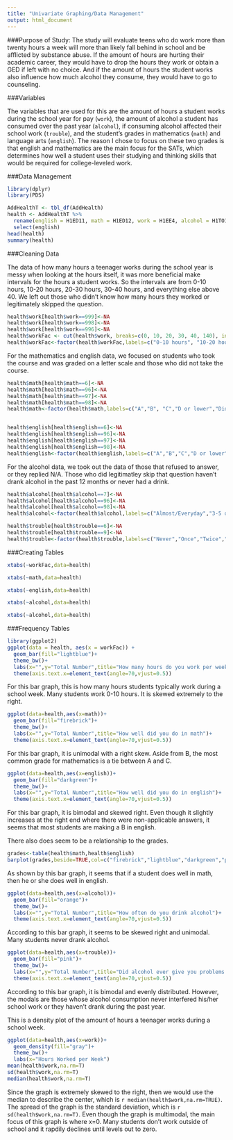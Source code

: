 ```yaml
---
title: "Univariate Graphing/Data Management"
output: html_document
---
```


###Purpose of Study:
The study will evaluate teens who do work more than twenty hours a week will more than likely fall behind in school and be afflicted by substance abuse. If the amount of hours are hurting their academic career, they would have to drop the hours they work or obtain a GED if left with no choice. And if the amount of hours the student works also influence how much alcohol they consume, they would have to go to counseling.

###Variables

The variables that are used for this are the amount of hours a student works during the school year for pay (`work`), the amount of alcohol a student has consumed over the past year (`alcohol`), if consuming alcohol affected their school work (`trouble`), and the student's grades in mathematics (`math`) and language arts (`english`). The reason I chose to focus on these two grades is that english and mathematics are the main focus for the SATs, which determines how well a student uses their studying and thinking skills that would be required for college-leveled work.

###Data Management

```r
library(dplyr)
library(PDS)
```

```r
AddHealthT <- tbl_df(AddHealth)
health <- AddHealthT %>%
  rename(english = H1ED11, math = H1ED12, work = H1EE4, alcohol = H1TO15, trouble = H1TO21) %>%
  select(english)
head(health)
summary(health)
```


###Cleaning Data

The data of how many hours a teenager works during the school year is messy when looking at the hours itself, it was more beneficial make intervals for the hours a student works. So the intervals are from 0-10 hours, 10-20 hours, 20-30 hours, 30-40 hours, and everything else above 40. We left out those who didn't know how many hours they worked or legitimately skipped the question.
```r
health$work[health$work==999]<-NA
health$work[health$work==998]<-NA
health$work[health$work==996]<-NA
health$workFac <- cut(health$work, breaks=c(0, 10, 20, 30, 40, 140), include.lowest = TRUE)
health$workFac<-factor(health$workFac,labels=c("0-10 hours", "10-20 hours","20-30 hours","30-40 hours","40+ hours"))[,drop=TRUE]

```

For the mathematics and english data, we focused on students who took the course and was graded on a letter scale and those who did not take the course. 

```r
health$math[health$math==6]<-NA
health$math[health$math==96]<-NA
health$math[health$math==97]<-NA
health$math[health$math==98]<-NA
health$math<-factor(health$math,labels=c("A","B", "C","D or lower","Didn't take course"))[,drop=TRUE]


health$english[health$english==6]<-NA
health$english[health$english==96]<-NA
health$english[health$english==97]<-NA
health$english[health$english==98]<-NA
health$english<-factor(health$english,labels=c("A","B","C","D or lower","Didn't take course"))[,drop=TRUE]
```

For the alcohol data, we took out the data of those that refused to answer, 
or they replied N/A. Those who did legitimatley skip that question haven't drank alcohol in the past 12 months or never had a drink.
```r
health$alcohol[health$alcohol==7]<-NA
health$alcohol[health$alcohol==96]<-NA
health$alcohol[health$alcohol==98]<-NA
health$alcohol<-factor(health$alcohol,labels=c("Almost/Everyday","3-5 days/week", "1-2 days/week","2-3 days/month","once a month or less","1 or 2 days in past year","Never"))[,drop=TRUE]

health$trouble[health$trouble==6]<-NA
health$trouble[health$trouble==9]<-NA
health$trouble<-factor(health$trouble,labels=c("Never","Once","Twice","3-4 Times","5 or more times","Clean for past year"))[,drop=TRUE]
```


###Creating Tables

```r
xtabs(~workFac,data=health)

xtabs(~math,data=health)

xtabs(~english,data=health)

xtabs(~alcohol,data=health)

xtabs(~alcohol,data=health)
```



###Frequency Tables

```r
library(ggplot2)
ggplot(data = health, aes(x = workFac)) + 
  geom_bar(fill="lightblue")+
  theme_bw()+
  labs(x="",y="Total Number",title="How many hours do you work per week")+
  theme(axis.text.x=element_text(angle=70,vjust=0.5))
```
For this bar graph, this is how many hours students typically work during a school week. Many students work 0-10 hours. It is skewed extremely to the right.


```r
ggplot(data=health,aes(x=math))+
  geom_bar(fill="firebrick")+
  theme_bw()+
  labs(x="",y="Total Number",title="How well did you do in math")+
  theme(axis.text.x=element_text(angle=70,vjust=0.5))
```

For this bar graph, it is unimodal with a right skew. Aside from B, the most common grade for mathematics is a tie between A and C.


```r
ggplot(data=health,aes(x=english))+
  geom_bar(fill="darkgreen")+
  theme_bw()+
  labs(x="",y="Total Number",title="How well did you do in english")+
  theme(axis.text.x=element_text(angle=70,vjust=0.5))
```

For this bar graph, it is bimodal and skewed right. Even though it slightly increases at the right end where there were non-applicable answers, it seems that most students are making a B in english.

There also does seem to be a relationship to the grades.
```r
grades<-table(health$math,health$english)
barplot(grades,beside=TRUE,col=c("firebrick","lightblue","darkgreen","purple3","orange"),legend=TRUE)

```

As shown by this bar graph, it seems that if a student does well in math, then he or she does well in english.

```r
ggplot(data=health,aes(x=alcohol))+
  geom_bar(fill="orange")+
  theme_bw()+
  labs(x="",y="Total Number",title="How often do you drink alcohol")+
  theme(axis.text.x=element_text(angle=70,vjust=0.5))
```

According to this bar graph, it seems to be skewed right and unimodal. Many students never drank alcohol.

```r
ggplot(data=health,aes(x=trouble))+
  geom_bar(fill="pink")+
  theme_bw()+
  labs(x="",y="Total Number",title="Did alcohol ever give you problems with school?")+
  theme(axis.text.x=element_text(angle=70,vjust=0.5))
```

According to this bar graph, it is bimodal and evenly distributed. However, the modals are those whose alcohol consumption never interfered his/her school work or they haven't drank during the past year.

This is a density plot of the amount of hours a teenager works during a school week.
```r
ggplot(data=health,aes(x=work))+
  geom_density(fill="gray")+
  theme_bw()+
  labs(x="Hours Worked per Week")
mean(health$work,na.rm=T)
sd(health$work,na.rm=T)
median(health$work,na.rm=T)
```

Since the graph is extremely skewed to the right, then we would use the median to describe the center, which is `r median(health$work,na.rm=TRUE)`. The spread of the graph is the standard deviation, which is `r sd(health$work,na.rm=T)`. Even though the graph is multimodal, the main focus of this graph is where x=0. Many students don't work outside of school and it rapdily declines until levels out to zero.